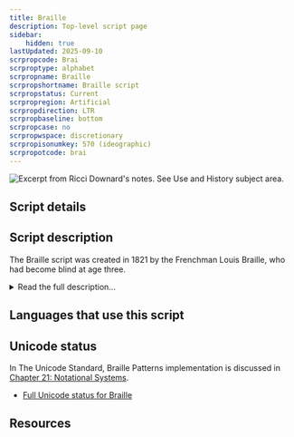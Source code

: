 ```yaml
---
title: Braille
description: Top-level script page
sidebar:
    hidden: true
lastUpdated: 2025-09-10
scrpropcode: Brai
scrproptype: alphabet
scrpropname: Braille
scrpropshortname: Braille script
scrpropstatus: Current
scrpropregion: Artificial
scrpropdirection: LTR
scrpropbaseline: bottom
scrpropcase: no
scrpropwspace: discretionary
scrpropisonumkey: 570 (ideographic)
scrpropotcode: brai
---
```



![](../images/brai-sample.png "Excerpt from Ricci Downard's notes. See Use and History subject area.")

## Script details

<ScriptDetails />

## Script description

The Braille script was created in 1821 by the Frenchman Louis Braille, who had become blind at age three.

<details>
<summary>Read the full description...</summary>The system is based on a code called night writing, which had been developed by Charles Barbier to enable soldiers to communicate silently and without the need for a light. Barbier’s system used letters comprised of up to twelve raised dots, and proved too complex to be useful to the military.

Louis Braille modified this concept to produce a script which used letters comprised of six dots. A dot may be raised at any or all of six positions. The script is not simply a letter by letter transcription of English words into Braille; all sixty-three possible combinations of dot positions are used, representing the twenty-six letters of the Latin alphabet, plus some common letter combinations and abbreviations. Some symbols also represent commonly used words, such as _but_, _this_, _day_ etc.

The sixty-fourth configuration, in which no dots are raised, leaves a space between words.

Braille is usually written using larger letters than standard printed text, to enable the reader to more easily make the distinction between letters.

Braille has also been adapted for use with languages that do not use the Latin script, generally following the Latin transcription conventions of that script.
</details>

## Languages that use this script

<WsList script='Brai' wsMax='5' />

## Unicode status

In The Unicode Standard, Braille Patterns implementation is discussed in [Chapter 21: Notational Systems](https://www.unicode.org/versions/latest/core-spec/chapter-21/#G26597).

- [Full Unicode status for Braille](/scrlang/unicode/brai-unicode)



## Resources

<ScriptResources detailSummary='seemore' />

